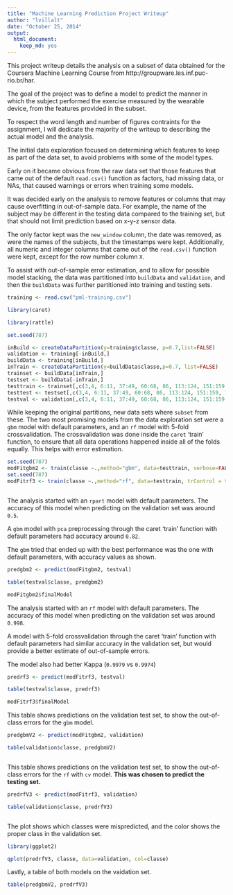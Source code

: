 ```yaml
---
title: "Machine Learning Prediction Project Writeup"
author: "lvillalt"
date: "October 25, 2014"
output:
  html_document:
    keep_md: yes
---
```


This project writeup details the analysis on a subset of data obtained for the Coursera Machine Learning Course from  http://groupware.les.inf.puc-rio.br/har.

The goal of the project was to define a model to predict the manner in which the subject performed the exercise measured by the wearable device, from the features provided in the subset.

To respect the word length and number of figures contraints for the assignment, I will dedicate the majority of the writeup to describing the actual model and the analysis.

The initial data exploration focused on determining which features to keep as part of the data set, to avoid problems with some of the model types.

Early on it became obvious from the raw data set that those features that came out of the default `read.csv()` function as factors, had missing data, or NAs, that caused warnings or errors when training some models.

It was decided early on the analysis to remove features or columns that may cause overfitting in out-of-sample data. For example, the name of the subject may be different in the testing data compared to the training set, but that should not limit prediction based on x-y-z sensor data.

The only factor kept was the `new_window` column, the date was removed, as were the names of the subjects, but the timestamps were kept. Additionally, all numeric and integer columns that came out of the `read.csv()` function were kept, except for the row number column `X`. 

To assist with out-of-sample error estimation, and to allow for possible model stacking, the data was partitioned into `buildData` and `validation`, and then the `buildData` was further partitioned into training and testing sets.


```r
training <- read.csv("pml-training.csv")

library(caret)

library(rattle)

set.seed(787)

inBuild <- createDataPartition(y=training$classe, p=0.7,list=FALSE)
validation <- training[-inBuild,]
buildData <- training[inBuild,]
inTrain <- createDataPartition(y=buildData$classe,p=0.7, list=FALSE)
trainset <- buildData[inTrain,]
testset <- buildData[-inTrain,]
testtrain <- trainset[,c(3,4, 6:11, 37:49, 60:68, 86, 113:124, 151:159, 160)]
testtest <- testset[,c(3,4, 6:11, 37:49, 60:68, 86, 113:124, 151:159, 160)]
testval <- validation[,c(3,4, 6:11, 37:49, 60:68, 86, 113:124, 151:159, 160)]


```

While keeping the original partitions, new data sets where `subset` from these. The two most promising models from the data exploration set were a `gbm` model with default parameters, and an `rf` model with 5-fold crossvalidation. The crossvalidation was done inside the `caret` 'train' function, to ensure that all data operations happened inside all of the folds equally. This helps with error estimation.


```r
set.seed(787)
modFitgbm2 <- train(classe ~.,method="gbm", data=testtrain, verbose=FALSE)
set.seed(787)
modFitrf3 <- train(classe ~.,method="rf", data=testtrain, trControl = trainControl(method="cv"),number=5)



```

The analysis started with an `rpart` model with default parameters. The accuracy of this model when predicting on the validation set was around `0.5`. 

A `gbm` model with `pca` preprocessing through the caret 'train' function with default parameters had accuracy around `0.82`.

The `gbm` tried that ended up with the best performance was the one with default parameters, with accuracy values as shown.


```r
predgbm2 <- predict(modFitgbm2, testval)

table(testval$classe, predgbm2)

modFitgbm2$finalModel

```

The analysis started with an `rf` model with default parameters. The accuracy of this model when predicting on the validation set was around `0.998`. 

A model with 5-fold crossvalidation through the caret 'train' function with default parameters had similar accuracy in the validation set, but would provide a better estimate of out-of-sample errors.

The model also had better Kappa (`0.9979` vs `0.9974`)


```r

predrf3 <- predict(modFitrf3, testval)

table(testval$classe, predrf3)

modFitrf3$finalModel

```

This table shows predictions on the validation test set, to show the out-of-class errors for the `gbm` model.

```r

predgbmV2 <- predict(modFitgbm2, validation)

table(validation$classe, predgbmV2)



```


This table shows predictions on the validation test set, to show the out-of-class errors for the `rf` with `cv` model. **This was chosen to predict the testing set.**



```r

predrfV3 <- predict(modFitrf3, validation)

table(validation$classe, predrfV3)



```


The plot shows which classes were mispredicted, and the color shows the proper class in the validation set.

```r

library(ggplot2)

qplot(predrfV3, classe, data=validation, col=classe)


```

Lastly, a table of both models on the vaidation set.


```r


table(predgbmV2, predrfV3)



```

